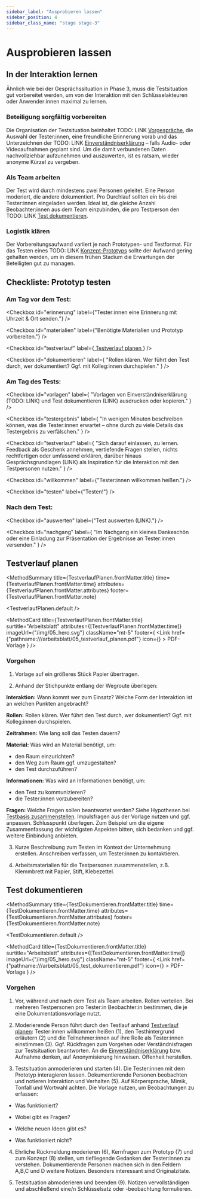 ```yaml
---
sidebar_label: "Ausprobieren lassen"
sidebar_position: 4
sidebar_class_name: "stage stage-3"
---
```



# Ausprobieren lassen

## In der Interaktion lernen

Ähnlich wie bei der Gesprächssituation in Phase 3, muss die Testsituation gut vorbereitet werden, um von der Interaktion mit den Schlüssel­akteuren oder Anwender:innen maximal zu lernen.

### Beteiligung sorgfältig vorbereiten

Die Organisation der Testsituation beinhaltet TODO: LINK [Vorgespräche](http://www.citylab-berlin.org/handbuch "Vorgespräche"), die Auswahl der Tester:innen, eine freundliche Erinnerung vorab und das Unterzeichnen der TODO: LINK [Einverständniserklärung](http://www.citylab-berlin.org/handbuch "Einverständniserklärung") – falls Audio- oder Videoaufnahmen geplant sind. Um die damit verbundenen Daten nachvollziehbar aufzunehmen und auszuwerten, ist es ratsam, wieder anonyme Kürzel zu vergeben.

### Als Team arbeiten

Der Test wird durch mindestens zwei Personen geleitet. Eine Person moderiert, die andere dokumentiert. Pro Durchlauf sollten ein bis drei Tester:innen eingeladen werden. Ideal ist, die gleiche Anzahl Beobachter:innen aus dem Team einzubinden, die pro Testperson den TODO: LINK [Test dokumentieren](http://www.citylab-berlin.org/handbuch "Test dokumentieren").

### Logistik klären

Der Vorbereitungsaufwand variiert je nach Prototypen- und Testformat. Für das Testen eines TODO: LINK [Konzept-Prototyps](http://www.citylab-berlin.org/handbuch "Konzept-Prototyps") sollte der Aufwand gering gehalten werden, um in diesem frühen Stadium die Erwartungen der Beteiligten gut zu managen.

## Checkliste: Prototyp testen

### Am Tag vor dem Test:

<Checkbox
  id="erinnerung"
  label={"Tester:innen eine Erinnerung mit Uhrzeit & Ort senden."}
/>

<Checkbox
  id="materialien"
  label={"Benötigte Materialien und Prototyp vorbereiten."}
/>

<!--@dennis: hier link einfügen-->

<Checkbox
  id="testverlauf"
  label={<a href="#testverlauf-planen"> Testverlauf planen </a>}
/>

<Checkbox
  id="dokumentieren"
  label={
    "Rollen klären. Wer führt den Test durch, wer dokumentiert? Ggf. mit Kolleg:innen durchspielen."
  }
/>

### Am Tag des Tests:

<Checkbox
  id="vorlagen"
  label={
    "Vorlagen von Einverständniserklärung (TODO: LINK) und Test dokumentieren (LINK) ausdrucken oder kopieren."
  }
/>

<Checkbox
  id="testergebnis"
  label={
    "In wenigen Minuten beschreiben können, was die Tester:innen erwartet – ohne durch zu viele Details das Testergebnis zu verfälschen."
  }
/>

<Checkbox
  id="testverlauf"
  label={
    "Sich darauf einlassen, zu lernen. Feedback als Geschenk annehmen, vertiefende Fragen stellen, nichts rechtfertigen oder umfassend erklären, darüber hinaus Gesprächsgrundlagen (LINK) als Inspiration für die Interaktion mit den Testpersonen nutzen."
  }
/>

<Checkbox id="willkommen" label={"Tester:innen willkommen heißen."} />

<Checkbox id="testen" label={"Testen!"} />

### Nach dem Test:

<Checkbox id="auswerten" label={"Test auswerten (LINK)."} />

<Checkbox
  id="nachgang"
  label={
    "Im Nachgang ein kleines Dankeschön oder eine Einladung zur Präsentation der Ergebnisse an Tester:innen versenden."
  }
/>

## Testverlauf planen

<MethodSummary
  title={TestverlaufPlanen.frontMatter.title}
  time={TestverlaufPlanen.frontMatter.time}
  attributes={TestverlaufPlanen.frontMatter.attributes}
  footer={TestverlaufPlanen.frontMatter.note}
>
  <TestverlaufPlanen.default />
</MethodSummary>

<MethodCard
  title={TestverlaufPlanen.frontMatter.title}
  surtitle="Arbeitsblatt"
  attributes={[TestverlaufPlanen.frontMatter.time]}
  imageUrl={"/img/05_hero.svg"}
  className="mt-5"
  footer={
    <Link
      href={"pathname:///arbeitsblatt/05_testverlauf_planen.pdf"}
      icon={<EditIcon className="w-3 h-3 text-inherit" />}
    >
      PDF-Vorlage
    </Link>
  }
/>

### Vorgehen

1. Vorlage auf ein größeres Stück Papier übertragen.

2. Anhand der Stichpunkte entlang der Wegroute überlegen:

**Interaktion:** Wann kommt wer zum Einsatz? Welche Form der Interaktion ist an welchen Punkten angebracht?

**Rollen:** Rollen klären. Wer führt den Test durch, wer dokumentiert? Ggf. mit Kolleg:innen durchspielen.

**Zeitrahmen:** Wie lang soll das Testen dauern?

**Material:** Was wird an Material benötigt, um:

- den Raum einzurichten?
- den Weg zum Raum ggf. umzugestalten?
- den Test durchzuführen?

**Informationen:** Was wird an Informationen benötigt, um:

- den Test zu kommunizieren?
- die Tester:innen vorzubereiten?

**Fragen:** Welche Fragen sollen beantwortet werden? Siehe Hypothesen bei [Testbasis zusammenstellen](http://www.citylab-berlin.org/handbuch "Testbasis zusammenstellen"). Impulsfragen aus der Vorlage nutzen und ggf. anpassen. Schlusspunkt überlegen. Zum Beispiel um die eigene Zusammen­fassung der wichtigsten Aspekten bitten, sich bedanken und ggf. weitere Einbindung anbieten.

3. Kurze Beschreibung zum Testen im Kontext der Unternehmung erstellen. Anschreiben verfassen, um Tester:innen zu kontaktieren.

4. Arbeitsmaterialien für die Testpersonen zusammenstellen, z.B. Klemmbrett mit Papier, Stift, Klebezettel.

## Test dokumentieren

<MethodSummary
  title={TestDokumentieren.frontMatter.title}
  time={TestDokumentieren.frontMatter.time}
  attributes={TestDokumentieren.frontMatter.attributes}
  footer={TestDokumentieren.frontMatter.note}
>
  <TestDokumentieren.default />
</MethodSummary>

<MethodCard
  title={TestDokumentieren.frontMatter.title}
  surtitle="Arbeitsblatt"
  attributes={[TestDokumentieren.frontMatter.time]}
  imageUrl={"/img/05_hero.svg"}
  className="mt-5"
  footer={
    <Link
      href={"pathname:///arbeitsblatt/05_test_dokumentieren.pdf"}
      icon={<EditIcon className="w-3 h-3 text-inherit" />}
    >
      PDF-Vorlage
    </Link>
  }
/>

### Vorgehen

1. Vor, während und nach dem Test als Team arbeiten. Rollen verteilen. Bei mehreren Testpersonen pro Tester:in Beobachter:in bestimmen, die je eine Dokumentationsvorlage nutzt.

2. Moderierende Person führt durch den Testlauf anhand [Testverlauf planen](http://www.citylab-berlin.org/handbuch "Testverlauf planen"): Tester:innen willkommen heißen (1), den Testhintergrund erläutern (2) und die Teilnehmer:innen auf ihre Rolle als Tester:innen einstimmen (3). Ggf. Rückfragen zum Vorgehen oder Verständnisfragen zur Testsituation beantworten. An die [Einverständniserklärung](http://www.citylab-berlin.org/handbuch "Einverständniserklärung") bzw. Aufnahme denken, auf Anonymisierung hinweisen. Offenheit herstellen.

3. Testsituation anmoderieren und starten (4). Die Tester:innen mit dem Prototyp interagieren lassen. Dokumentierende Personen beobachten und notieren Interaktion und Verhalten (5). Auf Körpersprache, Mimik, Tonfall und Wortwahl achten. Die Vorlage nutzen, um Beobachtungen zu erfassen:

- Was funktioniert?

- Wobei gibt es Fragen?

- Welche neuen Ideen gibt es?

- Was funktioniert nicht?

4. Ehrliche Rückmeldung moderieren (6), Kernfragen zum Prototyp (7) und zum Konzept (8) stellen, um tiefliegende Gedanken der Tester:innen zu verstehen. Dokumentierende Personen machen sich in den Feldern A,B,C und D weitere Notizen. Besonders interessant sind Originalzitate.

5. Testsituation abmoderieren und beenden (9). Notizen vervollständigen und abschließend eine/n Schlüsselsatz oder -beobachtung formulieren.
